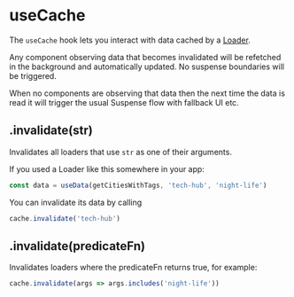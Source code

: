 # useCache

The `useCache` hook lets you interact with data cached by a [Loader](/docs/loaders).

Any component observing data that becomes invalidated will be refetched in the background and automatically updated. No suspense boundaries will be triggered.

When no components are observing that data then the next time the data is read it will trigger the usual Suspense flow with fallback UI etc.

## .invalidate(str)

Invalidates all loaders that use `str` as one of their arguments.

If you used a Loader like this somewhere in your app:

```jsx
const data = useData(getCitiesWithTags, 'tech-hub', 'night-life')
```

You can invalidate its data by calling

```jsx
cache.invalidate('tech-hub')
```

## .invalidate(predicateFn)

Invalidates loaders where the predicateFn returns true, for example:

```jsx
cache.invalidate(args => args.includes('night-life'))
```
